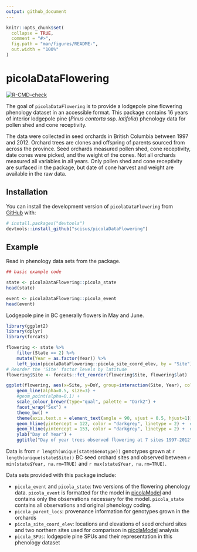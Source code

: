 ```yaml
---
output: github_document
---
```


<!-- README.md is generated from README.Rmd. Please edit that file -->

```r
knitr::opts_chunk$set(
  collapse = TRUE,
  comment = "#>",
  fig.path = "man/figures/README-",
  out.width = "100%"
)
```

# picolaDataFlowering

<!-- badges: start -->
[![R-CMD-check](https://github.com/scisus/picolaDataFlowering/actions/workflows/R-CMD-check.yaml/badge.svg)](https://github.com/scisus/picolaDataFlowering/actions/workflows/R-CMD-check.yaml)
<!-- badges: end -->

The goal of `picolaDataFlowering` is to provide a lodgepole pine flowering phenology dataset in an accessible format.
This package contains 16 years of interior lodgepole pine (*Pinus contorta* ssp. *latifolia*) phenology data for pollen shed and cone receptivity.

The data were collected in seed orchards in British Columbia between 1997 and 2012. Orchard trees are clones and offspring of parents sourced from across the province. Seed orchards measured pollen shed, cone receptivity, date cones were picked, and the weight of the cones. Not all orchards measured all variables in all years. Only pollen shed and cone receptivity are surfaced in the package, but date of cone harvest and weight are available in the raw data.

## Installation

You can install the development version of `picolaDataFlowering` from [GitHub](https://github.com/) with:

```r
# install.packages("devtools")
devtools::install_github("scisus/picolaDataFlowering")
```
## Example

Read in phenology data sets from the package.

```r
## basic example code

state <- picolaDataFlowering::picola_state
head(state)

event <- picolaDataFlowering::picola_event
head(event)
```

Lodgepole pine in BC generally flowers in May and June.

```r
library(ggplot2)
library(dplyr)
library(forcats)

flowering <- state %>%
    filter(State == 2) %>%
    mutate(Year = as.factor(Year)) %>%
    left_join(picolaDataFlowering::picola_site_coord_elev, by = "Site") # get latitude
# Reorder the 'Site' factor levels by latitude
flowering$Site <- forcats::fct_reorder(flowering$Site, flowering$lat) 

ggplot(flowering, aes(x=Site, y=DoY, group=interaction(Site, Year), colour = Site)) +
    geom_line(alpha=0.5, size=3) +
    #geom_point(alpha=0.1) +
    scale_colour_brewer(type="qual", palette = "Dark2") +
    facet_wrap("Sex") +
    theme_bw() +
    theme(axis.text.x = element_text(angle = 90, vjust = 0.5, hjust=1)) +
    geom_hline(yintercept = 122, color = "darkgrey", linetype = 2) +  # Dark grey vertical line at May 1
    geom_hline(yintercept = 153, color = "darkgrey", linetype = 2) +  # Dark grey vertical line at June 1
    ylab("Day of Year") +
    ggtitle("Day of year trees observed flowering at 7 sites 1997-2012", subtitle = "Sites ordered by latitude")

```

Data is from `r length(unique(state$Genotype))` genotypes grown at 
`r length(unique(state$Site))` BC seed orchard sites and observed between `r min(state$Year, na.rm=TRUE)` 
and `r max(state$Year, na.rm=TRUE)`.

Data sets provided with this package include:

- `picola_event` and `picola_state`: two versions of the flowering phenology data. `picola_event` is formatted for the model in [picolaModel](https://github.com/scisus/picolaModel) and contains only the observations necessary for the model. `picola_state` contains all observations and original phenology coding.
- `picola_parent_locs`: provenance information for genotypes grown in the orchards
- `picola_site_coord_elev`: locations and elevations of seed orchard sites and two northern sites used for comparison in [picolaModel](https://github.com/scisus/picolaModel) analysis
- `picola_SPUs`: lodgepole pine SPUs and their representation in this phenology dataset

